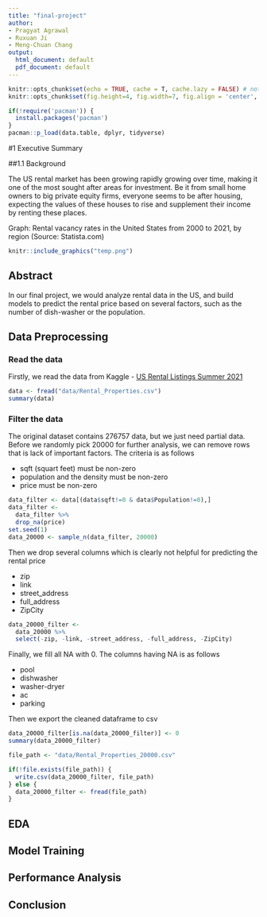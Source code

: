 ```yaml
---
title: "final-project"
author:
- Pragyat Agrawal
- Ruxuan Ji
- Meng-Chuan Chang
output:
  html_document: default
  pdf_document: default
---
```


```r
knitr::opts_chunk$set(echo = TRUE, cache = T, cache.lazy = FALSE) # notice cache=T here
knitr::opts_chunk$set(fig.height=4, fig.width=7, fig.align = 'center', warning = F)

if(!require('pacman')) {
  install.packages('pacman')
}
pacman::p_load(data.table, dplyr, tidyverse)
```

#1 Executive Summary

##1.1 Background

The US rental market has been growing rapidly growing over time, making it one of the most sought after areas for investment. Be it from small home owners to big private equity firms, everyone seems to be after housing, expecting the values of these houses to rise and supplement their income by renting these places. 

Graph: Rental vacancy rates in the United States from 2000 to 2021, by region (Source: Statista.com)


```r
knitr::include_graphics("temp.png")
```

## Abstract

In our final project, we would analyze rental data in the US, and build models to predict the rental price based on several factors, such as the number of dish-washer or the population.

## Data Preprocessing

### Read the data

Firstly, we read the data from Kaggle - [US Rental Listings Summer 2021](https://www.kaggle.com/datasets/elizabethveillon/us-rental-listings-summer-2021)

```r
data <- fread("data/Rental_Properties.csv")
summary(data)
```

### Filter the data

The original dataset contains 276757 data, but we just need partial data. Before we randomly pick 20000 for further analysis, we can remove rows that is lack of important factors. The criteria is as follows

* sqft (squart feet) must be non-zero
* population and the density must be non-zero
* price must be non-zero

```r
data_filter <- data[(data$sqft!=0 & data$Population!=0),]
data_filter <-
  data_filter %>%
  drop_na(price)
set.seed(1)
data_20000 <- sample_n(data_filter, 20000)
```

Then we drop several columns which is clearly not helpful for predicting the rental price

* zip
* link
* street_address
* full_address
* ZipCity

```r
data_20000_filter <-
  data_20000 %>%
  select(-zip, -link, -street_address, -full_address, -ZipCity)
```

Finally, we fill all NA with 0. The columns having NA is as follows

* pool
* dishwasher
* washer-dryer
* ac
* parking

Then we export the cleaned dataframe to csv


```r
data_20000_filter[is.na(data_20000_filter)] <- 0
summary(data_20000_filter)

file_path <- "data/Rental_Properties_20000.csv"

if(!file.exists(file_path)) {
  write.csv(data_20000_filter, file_path)
} else {
  data_20000_filter <- fread(file_path)
}
```

## EDA

## Model Training

## Performance Analysis

## Conclusion

